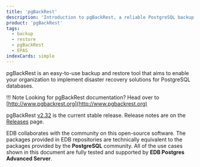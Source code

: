 ```yaml
---
title: 'pgBackRest'
description: 'Introduction to pgBackRest, a reliable PostgreSQL backup & restore tool'
product: 'pgBackRest'
tags:
  - backup
  - restore
  - pgBackRest
  - EPAS
indexCards: simple
---
```


pgBackRest is an easy-to-use backup and restore tool that aims to enable your organization to implement disaster recovery solutions for PostgreSQL databases. 

!!! Note
    Looking for pgBackRest documentation? Head over to [http://www.pgbackrest.org](http://www.pgbackrest.org)

pgBackRest [v2.32](https://github.com/pgbackrest/pgbackrest/releases/tag/release/2.32) is the current stable release. Release notes are on the [Releases](http://www.pgbackrest.org/release.html) page.

EDB collaborates with the community on this open-source software. The packages provided in EDB repositories are technically equivalent to the packages provided by the **PostgreSQL** community. All of the use cases shown in this document are fully tested and supported by **EDB Postgres Advanced Server**.


